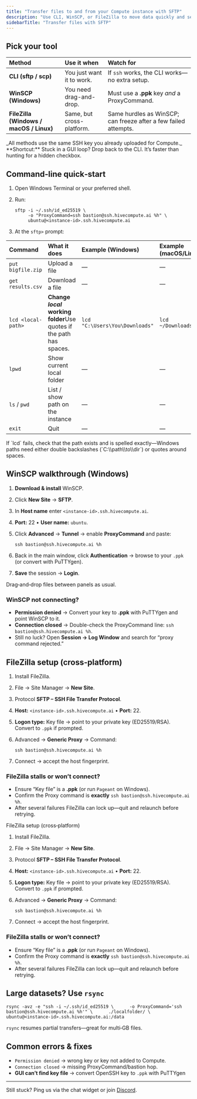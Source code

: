 ```yaml
---
title: "Transfer files to and from your Compute instance with SFTP"
description: "Use CLI, WinSCP, or FileZilla to move data quickly and securely."
sidebarTitle: "Transfer files with SFTP"
---
```


## Pick your tool

| Method                                  | Use it when               | Watch for                                                       |
| :-------------------------------------- | :------------------------ | :-------------------------------------------------------------- |
| **CLI (sftp / scp)**                    | You just want it to work. | If `ssh` works, the CLI works—no extra setup.                   |
| **WinSCP (Windows)**                    | You need drag-and-drop.   | Must use a **.ppk** key _and_ a ProxyCommand.                   |
| **FileZilla (Windows / macOS / Linux)** | Same, but cross-platform. | Same hurdles as WinSCP; can freeze after a few failed attempts. |

<Tip>
  _All methods use the same SSH key you already uploaded for Compute._
</Tip>

<Note>
  **Shortcut:** Stuck in a GUI loop? Drop back to the CLI. It’s faster than hunting for a hidden checkbox.
</Note>

## Command‑line quick‑start

1. Open Windows Terminal or your preferred shell.
2. Run:

   ```
   sftp -i ~/.ssh/id_ed25519 \
        -o "ProxyCommand=ssh bastion@ssh.hivecompute.ai %h" \
        ubuntu@<instance-id>.ssh.hivecompute.ai
   ```
3. At the `sftp>` prompt:

| Command            | What it does                                                        | Example (Windows)              | Example (macOS/Linux) |
| :----------------- | :------------------------------------------------------------------ | :----------------------------- | :-------------------- |
| `put bigfile.zip`  | Upload a file                                                       | ―                              | ―                     |
| `get results.csv`  | Download a file                                                     | ―                              | ―                     |
| `lcd <local-path>` | **Change _local_ working folder**Use quotes if the path has spaces. | `lcd "C:\Users\You\Downloads"` | `lcd ~/Downloads`     |
| `lpwd`             | Show current local folder                                           | ―                              | ―                     |
| `ls` / `pwd`       | List / show path on the instance                                    | ―                              | ―                     |
| `exit`             | Quit                                                                | ―                              | ―                     |

<Tip>
  If `lcd` fails, check that the path exists and is spelled exactly—Windows paths need either double backslashes (`C:\\path\\to\\dir`) or quotes around spaces.
</Tip>

## WinSCP walkthrough (Windows)

1. **Download & install** WinSCP.
2. Click **New Site** → **SFTP**.
3. In **Host name** enter `<instance-id>.ssh.hivecompute.ai`.
4. **Port:** 22 • **User name:** `ubuntu`.
5. Click **Advanced** → **Tunnel** → enable **ProxyCommand** and paste:

   ```
   ssh bastion@ssh.hivecompute.ai %h
   ```
6. Back in the main window, click **Authentication** → browse to your `.ppk` (or convert with PuTTYgen).
7. **Save** the session → **Login**.

Drag‑and‑drop files between panels as usual.

### **WinSCP not connecting?**

- **Permission denied** → Convert your key to **.ppk** with PuTTYgen and point WinSCP to it.
- **Connection closed** → Double-check the ProxyCommand line: `ssh bastion@ssh.hivecompute.ai %h`.
- Still no luck? Open **Session → Log Window** and search for “proxy command rejected.”

## FileZilla setup (cross‑platform)

1. Install FileZilla.
2. File → Site Manager → **New Site**.
3. Protocol **SFTP – SSH File Transfer Protocol**.
4. **Host:** `<instance-id>.ssh.hivecompute.ai` • **Port:** 22.
5. **Logon type:** Key file → point to your private key (ED25519/RSA). Convert to `.ppk` if prompted.
6. Advanced → **Generic Proxy** → Command:

   ```
   ssh bastion@ssh.hivecompute.ai %h
   ```
7. Connect → accept the host fingerprint.

### **FileZilla stalls or won’t connect?**

- Ensure “Key file” is a **.ppk** (or run `Pageant` on Windows).
- Confirm the Proxy command is **exactly** `ssh bastion@ssh.hivecompute.ai %h`.
- After several failures FileZilla can lock up—quit and relaunch before retrying.

 FileZilla setup (cross‑platform)

1. Install FileZilla.
2. File → Site Manager → **New Site**.
3. Protocol **SFTP – SSH File Transfer Protocol**.
4. **Host:** `<instance-id>.ssh.hivecompute.ai` • **Port:** 22.
5. **Logon type:** Key file → point to your private key (ED25519/RSA). Convert to `.ppk` if prompted.
6. Advanced → **Generic Proxy** → Command:

   ```
   ssh bastion@ssh.hivecompute.ai %h
   ```
7. Connect → accept the host fingerprint.

### **FileZilla stalls or won’t connect?**

- Ensure “Key file” is a **.ppk** (or run `Pageant` on Windows).
- Confirm the Proxy command is **exactly** `ssh bastion@ssh.hivecompute.ai %h`.
- After several failures FileZilla can lock up—quit and relaunch before retrying.

## Large datasets? Use `rsync`

```
rsync -avz -e "ssh -i ~/.ssh/id_ed25519 \      -o ProxyCommand='ssh bastion@ssh.hivecompute.ai %h'" \      ./localfolder/ \      ubuntu@<instance-id>.ssh.hivecompute.ai:/data
```

`rsync` resumes partial transfers—great for multi‑GB files.

## Common errors & fixes

- `Permission denied` → wrong key or key not added to Compute.
- `Connection closed` → missing ProxyCommand/bastion hop.
- **GUI can’t find key file** → convert OpenSSH key to `.ppk` with PuTTYgen

---

Still stuck? Ping us via the chat widget or join [Discord](https://discord.gg/cTmPDPrMG2).